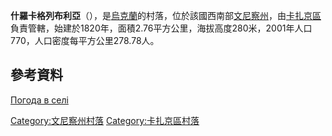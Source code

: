 {{coord|49|34|33|N|28|49|51|E|scale:30000|display=title}}

'''什羅卡格列布利亞'''（{{lang-uk|Широка Гребля}}），是[[烏克蘭|烏克蘭]]的村落，位於該國西南部[[文尼察州|文尼察州]]，由[[卡扎京區|卡扎京區]]負責管轄，始建於1820年，面積2.76平方公里，海拔高度280米，2001年人口770，人口密度每平方公里278.78人。

==參考資料==
[http://weather.in.ua/ua/vinnickaja/28968 Погода в селі ] {{Wayback|url=http://weather.in.ua/ua/vinnickaja/28968 |date=20181011214529 }}

[[Category:文尼察州村落|Category:文尼察州村落]]
[[Category:卡扎京區村落|Category:卡扎京區村落]]


{{Vinnytsia-geo-stub}}